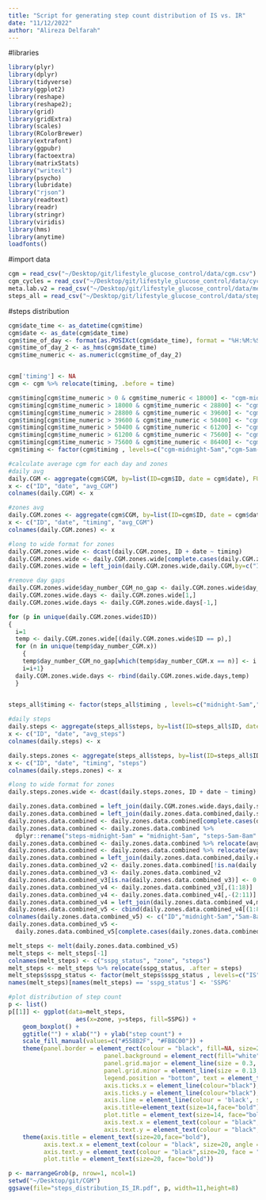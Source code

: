 ```yaml
---
title: "Script for generating step count distribution of IS vs. IR"
date: "11/12/2022"
author: "Alireza Delfarah"
---
```


#libraries
```r
library(plyr)
library(dplyr)
library(tidyverse)
library(ggplot2)
library(reshape)
library(reshape2); 
library(grid)
library(gridExtra)
library(scales)
library(RColorBrewer)
library(extrafont)
library(ggpubr)
library(factoextra)
library(matrixStats)
library("writexl")
library(psycho)
library(lubridate)
library("rjson")
library(readtext)
library(readr)
library(stringr)
library(viridis)
library(hms)
library(anytime)
loadfonts()
```
#import data
```r
cgm = read_csv("~/Desktop/git/lifestyle_glucose_control/data/cgm.csv")
cgm_cycles = read_csv("~/Desktop/git/lifestyle_glucose_control/data/cycles.csv")
meta.lab.v2 = read_csv("~/Desktop/git/lifestyle_glucose_control/data/meta_lab_1_v2.csv")
steps_all = read_csv("~/Desktop/git/lifestyle_glucose_control/data/steps_all.csv")
```
#steps distribution
```r

cgm$date_time <- as_datetime(cgm$time)
cgm$date <- as_date(cgm$date_time)
cgm$time_of_day <- format(as.POSIXct(cgm$date_time), format = "%H:%M:%S")
cgm$time_of_day_2 <- as_hms(cgm$date_time)
cgm$time_numeric <- as.numeric(cgm$time_of_day_2)


cgm['timing'] <- NA
cgm <- cgm %>% relocate(timing, .before = time)

cgm$timing[cgm$time_numeric > 0 & cgm$time_numeric < 18000] <- "cgm-midnight-5am"
cgm$timing[cgm$time_numeric > 18000 & cgm$time_numeric < 28800] <- "cgm-5am-8am"
cgm$timing[cgm$time_numeric > 28800 & cgm$time_numeric < 39600] <- "cgm-8am-11am"
cgm$timing[cgm$time_numeric > 39600 & cgm$time_numeric < 50400] <- "cgm-11am-2pm"
cgm$timing[cgm$time_numeric > 50400 & cgm$time_numeric < 61200] <- "cgm-2pm-5pm"
cgm$timing[cgm$time_numeric > 61200 & cgm$time_numeric < 75600] <- "cgm-5pm-9pm"
cgm$timing[cgm$time_numeric > 75600 & cgm$time_numeric < 86400] <- "cgm-9pm-midnight"
cgm$timing <- factor(cgm$timing , levels=c("cgm-midnight-5am","cgm-5am-8am","cgm-8am-11am","cgm-11am-2pm", "cgm-2pm-5pm", "cgm-5pm-9pm", "cgm-9pm-midnight"))

#calculate average cgm for each day and zones
#daily avg
daily.CGM <- aggregate(cgm$CGM, by=list(ID=cgm$ID, date = cgm$date), FUN=mean)
x <- c("ID", "date", "avg_CGM")
colnames(daily.CGM) <- x

#zones avg
daily.CGM.zones <- aggregate(cgm$CGM, by=list(ID=cgm$ID, date = cgm$date, timing = cgm$timing), FUN=mean)
x <- c("ID", "date", "timing", "avg_CGM")
colnames(daily.CGM.zones) <- x

#long to wide format for zones
daily.CGM.zones.wide <- dcast(daily.CGM.zones, ID + date ~ timing)
daily.CGM.zones.wide <- daily.CGM.zones.wide[complete.cases(daily.CGM.zones.wide), ]
daily.CGM.zones.wide = left_join(daily.CGM.zones.wide,daily.CGM,by=c("ID"="ID", "date"="date"))

#remove day gaps
daily.CGM.zones.wide$day_number_CGM_no_gap <- daily.CGM.zones.wide$day_number_CGM.x
daily.CGM.zones.wide.days <- daily.CGM.zones.wide[1,]
daily.CGM.zones.wide.days <- daily.CGM.zones.wide.days[-1,]

for (p in unique(daily.CGM.zones.wide$ID))
{
  i=1
  temp <- daily.CGM.zones.wide[(daily.CGM.zones.wide$ID == p),]
  for (n in unique(temp$day_number_CGM.x))
    {
    temp$day_number_CGM_no_gap[which(temp$day_number_CGM.x == n)] <- i
    i=i+1}
  daily.CGM.zones.wide.days <- rbind(daily.CGM.zones.wide.days,temp)
  }
    

steps_all$timing <- factor(steps_all$timing , levels=c("midnight-5am","5am-8am","8am-11am","11am-2pm", "2pm-5pm", "5pm-9pm", "9pm-midnight"))

#daily steps
daily.steps <- aggregate(steps_all$steps, by=list(ID=steps_all$ID, date = steps_all$date), FUN=sum)
x <- c("ID", "date", "avg_steps")
colnames(daily.steps) <- x 

daily.steps.zones <- aggregate(steps_all$steps, by=list(ID=steps_all$ID, date = steps_all$date, timing = steps_all$timing), FUN=sum)
x <- c("ID", "date", "timing", "steps")
colnames(daily.steps.zones) <- x 

#long to wide format for zones
daily.steps.zones.wide <- dcast(daily.steps.zones, ID + date ~ timing)

daily.zones.data.combined = left_join(daily.CGM.zones.wide.days,daily.steps,by=c("ID"="ID", "date"="date"))
daily.zones.data.combined = left_join(daily.zones.data.combined,daily.steps.zones.wide,by=c("ID"="ID", "date"="date"))
daily.zones.data.combined <- daily.zones.data.combined[complete.cases(daily.zones.data.combined), ]
daily.zones.data.combined <- daily.zones.data.combined %>%
  dplyr::rename("steps-midnight-5am" = "midnight-5am", "steps-5am-8am" = "5am-8am", "steps-8am-11am" = "8am-11am","steps-11am-2pm" = "11am-2pm", "steps-2pm-5pm" = "2pm-5pm", "steps-5pm-9pm" = "5pm-9pm", "steps-9pm-midnight" = "9pm-midnight")
daily.zones.data.combined <- daily.zones.data.combined %>% relocate(avg_CGM, .after = date)
daily.zones.data.combined <- daily.zones.data.combined %>% relocate(avg_steps, .after = date)
daily.zones.data.combined = left_join(daily.zones.data.combined,daily.energy.zones.wide,by=c("ID"="ID", "date"="date"))
daily.zones.data.combined_v2 <- daily.zones.data.combined[!is.na(daily.zones.data.combined$avg_steps), ]
daily.zones.data.combined_v3 <- daily.zones.data.combined_v2
daily.zones.data.combined_v3[is.na(daily.zones.data.combined_v3)] <- 0
daily.zones.data.combined_v4 <- daily.zones.data.combined_v3[,(1:18)]
daily.zones.data.combined_v4 <- daily.zones.data.combined_v4[,-(2:11)]
daily.zones.data.combined_v4 = left_join(daily.zones.data.combined_v4,meta.lab.v2,by=c("ID"="subject.id"))
daily.zones.data.combined_v5 <- cbind(daily.zones.data.combined_v4[(1:8)], daily.zones.data.combined_v4[48])
colnames(daily.zones.data.combined_v5) <- c("ID","midnight-5am","5am-8am","8am-11am","11am-2pm", "2pm-5pm", "5pm-9pm", "9pm-midnight", "sspg_status")
daily.zones.data.combined_v5 <-
  daily.zones.data.combined_v5[complete.cases(daily.zones.data.combined_v5), ]

melt_steps <- melt(daily.zones.data.combined_v5)
melt_steps <- melt_steps[-1]
colnames(melt_steps) <- c("sspg_status", "zone", "steps")
melt_steps <- melt_steps %>% relocate(sspg_status, .after = steps)
melt_steps$sspg_status <- factor(melt_steps$sspg_status , levels=c("IS","IR"))
names(melt_steps)[names(melt_steps) == 'sspg_status'] <- 'SSPG'

#plot distribution of step count
p <- list()
p[[1]] <- ggplot(data=melt_steps, 
                   aes(x=zone, y=steps, fill=SSPG)) + 
    geom_boxplot() +
    ggtitle("") + xlab("") + ylab("step count") +
    scale_fill_manual(values=c("#558B2F", "#FB8C00")) +
    theme(panel.border = element_rect(colour = "black", fill=NA, size=2), 
                           panel.background = element_rect(fill="white", colour="white", size=0.1,linetype="solid", color="black"),
                           panel.grid.major = element_line(size = 0.3, linetype = 'solid', colour = "grey"),
                           panel.grid.minor = element_line(size = 0.13, linetype = 'solid', colour = "grey"), 
                           legend.position = "bottom", text = element_text(size = 20), legend.text=element_text(size=20, face="bold"),
                           axis.ticks.x = element_line(colour="black"),
                           axis.ticks.y = element_line(colour="black"),
                           axis.line = element_line(colour = 'black', size = 0.1), 
                           axis.title=element_text(size=14,face="bold"), 
                           plot.title = element_text(size=14, face="bold"),
                           axis.text.x = element_text(colour = "black", size=10, angle = 45, vjust = 0.6, face = "bold"), 
                           axis.text.y = element_text(colour = "black",size=10, face = "bold")) +
    theme(axis.title = element_text(size=20,face="bold"), 
          axis.text.x = element_text(colour = "black", size=20, angle = 45, vjust = 0.6, face = "bold"), 
          axis.text.y = element_text(colour = "black",size=20, face = "bold"),
          plot.title = element_text(size=20, face="bold"))

p <- marrangeGrob(p, nrow=1, ncol=1)
setwd("~/Desktop/git/CGM")
ggsave(file="steps_distribution_IS_IR.pdf", p, width=11,height=8)

```
